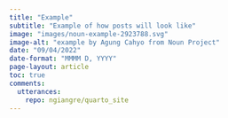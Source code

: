 ```yaml
---
title: "Example"
subtitle: "Example of how posts will look like"
image: "images/noun-example-2923788.svg"
image-alt: "example by Agung Cahyo from Noun Project"
date: "09/04/2022"
date-format: "MMMM D, YYYY"
page-layout: article
toc: true
comments:
  utterances:
    repo: ngiangre/quarto_site
---
```


